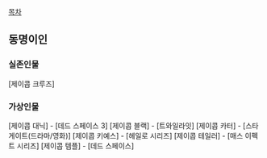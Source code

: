 [[목차]]
== 동명이인 == 

=== 실존인물 ===
[제이콥 크루즈]

=== 가상인물 ===
[제이콥 대닉] - [데드 스페이스 3]
[제이콥 블랙] - [트와일라잇]
[제이콥 카터] - [스타게이트(드라마/영화)]
[제이콥 키예스] - [헤일로 시리즈]
[제이콥 테일러] - [매스 이펙트 시리즈]
[제이콥 템플] - [데드 스페이스]

